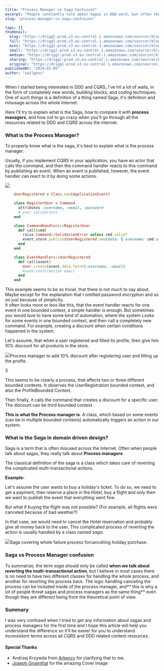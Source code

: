 ```yaml
---
title: "Process Manager vs Saga Confusion"
excerpt: "People constantly talk about Sagas in DDD word, but often they don't know what they are talking about. If you've been ever confused about process managers and sagas, it's an article for you."
slug: "process-manager-vs-saga-confusion"

tags: []
thumbnail:
  blog: "https://driggl-prod.s3.eu-central-1.amazonaws.com/sourcer/blogs/99a95609-d8fd-4a84-994c-2386fd1c15de/articles/8ab46c00-101b-41ec-ad12-96c1adec102b/cover/blog.jpeg"
  full: "https://driggl-prod.s3.eu-central-1.amazonaws.com/sourcer/blogs/99a95609-d8fd-4a84-994c-2386fd1c15de/articles/8ab46c00-101b-41ec-ad12-96c1adec102b/cover/full.jpeg"
  mini: "https://driggl-prod.s3.eu-central-1.amazonaws.com/sourcer/blogs/99a95609-d8fd-4a84-994c-2386fd1c15de/articles/8ab46c00-101b-41ec-ad12-96c1adec102b/cover/mini.jpeg"
  small: "https://driggl-prod.s3.eu-central-1.amazonaws.com/sourcer/blogs/99a95609-d8fd-4a84-994c-2386fd1c15de/articles/8ab46c00-101b-41ec-ad12-96c1adec102b/cover/small.jpeg"
  medium: "https://driggl-prod.s3.eu-central-1.amazonaws.com/sourcer/blogs/99a95609-d8fd-4a84-994c-2386fd1c15de/articles/8ab46c00-101b-41ec-ad12-96c1adec102b/cover/medium.jpeg"
  sharing: "https://driggl-prod.s3.eu-central-1.amazonaws.com/sourcer/blogs/99a95609-d8fd-4a84-994c-2386fd1c15de/articles/8ab46c00-101b-41ec-ad12-96c1adec102b/cover/sharing.jpeg"
  original: "https://driggl-prod.s3.eu-central-1.amazonaws.com/sourcer/blogs/99a95609-d8fd-4a84-994c-2386fd1c15de/articles/8ab46c00-101b-41ec-ad12-96c1adec102b/cover/original.jpeg"
publishedAt: "2019-01-05"
author: "swilgosz"
---
```


When I started being interested in DDD and CQRS, I've hit a lot of walls, in the form of completely new words, building blocks, and coding techniques. One of such things is a definition of a thing named Saga, it's definition and misusage across the whole Internet.

Here I'll try to explain what is the Saga, how to compare it with **process managers**, and how not to go crazy when you'll go through all the resources related to DDD and CQRS across the internet.

### What is the Process Manager?

To properly know what is the saga, it's best to explain what is the process manager.

Usually, if you implement CQRS in your application, you have an actor that calls the command, and then the command handler reacts to this command by publishing an event. When an event is published, however, the event handler can react to it by doing some actions.

![](https://driggl-prod.s3.amazonaws.com/media/project/e4bd6bca-6540-45d5-a89f-43f2dfd43f81/media_upload/d1c116ec-283b-41c3-bccf-452cfea0a15c/media_file/blog_cqrs-simple-flow.png)

```ruby
    UserRegistered = Class.new(ApplicationEvent)

    class RegisterUser < Command
      attributes :username, :email, :password
      # your validations
    end

    class CommandHandlers::RegisterUser
      def call(cmd)
        raise Command::ValidationError unless cmd.valid?
        event_store.publish(UserRegistered.new(data: { username: cmd.username, email: cmd.email })
      end
    end

    class EventHandlers::UserRegistered
      def call(event)
        User.create(event.data.fetch(:username, :email)
        #send confirmation email
      end
    end
```

This example seems to be so trivial, that there is not much to say about. Maybe except for the explanation that I omitted password encryption and so on just because of simplicity.\
It often looks more or less like this, that the event handler reacts for one event in one bounded context, a simple handler is enough. But sometimes you would love to have some kind of automation, where the system Looks for some events in one bounded context, and then call a completely new command. For example, creating a discount when certain conditions happened in the system.

Let's assume, that when a user registered and filled its profile, then give him 10% discount for all products in the store.

![](https://driggl-prod.s3.amazonaws.com/media/project/e4bd6bca-6540-45d5-a89f-43f2dfd43f81/media_upload/8fbe98a4-69e8-4f51-a7e0-a380b3cac973/media_file/blog_process-manager.png)Process manager to add 10% discount after registering user and filling up the proifle.

3

This seems to be clearly a process, that affects two or three different bounded contexts. It observes the UserRegistration bounded context, and also the ProfileBounded Context.

Then finally, it calls the command that creates a discount for a specific user. The discount can be third bounded context.

**This is what the Process manager is**. A class, which based on some events (can be in multiple bounded contexts) automatically triggers an action in our system.

### What is the Saga in domain driven design?

Saga is a term that is often misused across the Internet. Often when people talk about sagas, they really talk about **Process managers**.

The classical definition of the saga is a class which takes care of reverting the complicated multi-transactional actions.

**Example:**

Let's assume the user wants to buy a holiday's ticket. To do so, we need to get a payment, then reserve a place in the Hotel, buy a flight and only then we want to publish the event that everything went fine.

But what if buying the flight was not possible? (For example, all flights were canceled because of bad weather?)

In that case, we would need to cancel the Hotel reservation and probably give all money back to the user. This complicated process of reverting the action is usually handled by a class named _saga_.

![](https://driggl-prod.s3.amazonaws.com/media/project/e4bd6bca-6540-45d5-a89f-43f2dfd43f81/media_upload/88690cef-a1d3-4f12-a7ed-52ec83943bd3/media_file/blog_saga.png)Saga covering whole failure process forcanceliing holiday purchase.

### Saga vs Process Manager confusion

To summarize, the term _saga_ should only be called **when we talk about reverting the multi-transactional action**, but I believe in most cases there is no need to have two different classes for handling the whole process, and another for reverting the process back. The logic handling canceling the process can be included inside of the process manager, and** this is why a lot of people threat sagas and process managers as the same thing** even though they are different being from the theoretical point of view.

### Summary

I was very confused when I tried to get any information about sagas and process managers for the first time and I hope this article will help you understand the difference so it'll be easier for you to understand inconsistent terms across all CQRS and DDD related content resources.

#### Special Thanks

- Andrzej Krzywda from [Arkency](https://blog.arkency.com/) for clarifying that to me.
- [Joseph Gruenthal](https://unsplash.com/@jgruent) for the amazing Cover Image
